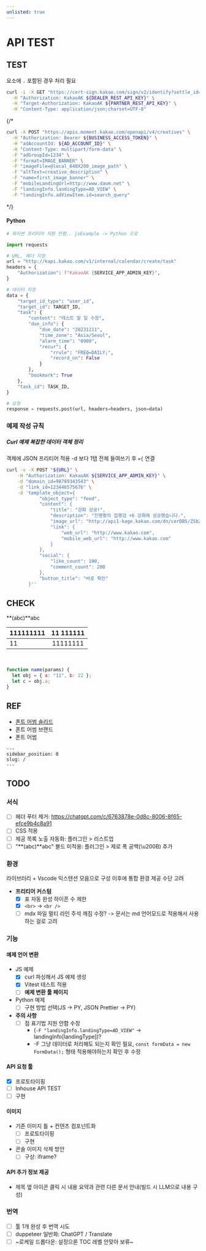 ```yaml
---
unlisted: true
---
```



# API TEST

<APIRequest />

## TEST

요소에 `.` 포함된 경우 처리 필요

<ExampleExpander>

```bash
curl -i -X GET "https://cert-sign.kakao.com/sign/v2/identify?settle_id=${SETTLE_ID}&tx_id=${TX_ID}" \
  -H "Authorization: KakaoAK ${DEALER_REST_API_KEY}" \
  -H "Target-Authorization: KakaoAK ${PARTNER_REST_API_KEY}" \
  -H "Content-Type: application/json;charset=UTF-8"
```

</ExampleExpander>
{/* <ExampleExpander>

```bash
curl -X POST "https://apis.moment.kakao.com/openapi/v4/creatives" \
  -H "Authorization: Bearer ${BUSINESS_ACCESS_TOKEN}" \
  -H "adAccountId: ${AD_ACCOUNT_ID}" \
  -H "Content-Type: multipart/form-data" \
  -F "adGroupId=1234" \
  -F "format=IMAGE_BANNER" \
  -F "imageFile=@local_640X200_image_path" \
  -F "altText=creative_description" \
  -F "name=first_image_banner" \
  -F "mobileLandingUrl=http://www.daum.net" \
  -F "landingInfo.landingType=AD_VIEW" \
  -F "landingInfo.adViewItem.id=search_query"
```

</ExampleExpander> */}

#### Python

```python
# 파이썬 프리티어 지원 안함.. jsExample -> Python 으로

import requests

# URL, 헤더 지정
url = "http://kapi.kakao.com/v1/internal/calendar/create/task"
headers = {
    "Authorization": f"KakaoAK {SERVICE_APP_ADMIN_KEY}",
}

# 데이터 지정
data = {
    "target_id_type": "user_id",
    "target_id": TARGET_ID,
    "task": {
        "content": "테스트 할 일 수정",
        "due_info": {
            "due_date": "20231211",
            "time_zone": "Asia/Seoul",
            "alarm_time": "0900",
            "recur": {
                "rrule": "FREQ=DAILY;",
                "record_on": False
            }
        },
        "bookmark": True
    },
    "task_id": TASK_ID,
}

# 요청
response = requests.post(url, headers=headers, json=data)
```

### 예제 작성 규칙

##### Curl 예제 복잡한 데이터 객체 정리

객체에 JSON 프리티어 적용 -d 보다 1탭 전체 들여쓰기 후 `={` 연결

```bash
curl -v -X POST "${URL}" \
    -H "Authorization: KakaoAK ${SERVICE_APP_ADMIN_KEY}" \
    -d "domain_id=98789343543" \
    -d "link_id=123446575676" \
    -d 'template_object={
            "object_type": "feed",
            "content": {
                "title": "강화 성공!",
                "description": "진명황의 집행검 +6 강화에 성공했습니다.",
                "image_url": "http://api1-kage.kakao.com/dn/cerDB5/ZSb2iRugKx/M4nuZxX823tnK1Mk5yVcv0/kakaolink40_original.png",
                "link": {
                    "web_url": "http://www.kakao.com",
                    "mobile_web_url": "http://www.kakao.com"
                }
            },
            "social": {
                "like_count": 100,
                "comment_count": 200
            },
            "button_title": "바로 확인"
        }''
```

## CHECK

**(abc)**abc

| 111111111 | 11 111111 |
| --- | :-: |
| 11 | 11111111 |

<br />

```js
function name(params) {
  let obj = { a: "11", b: 22 };
  let c = obj.a;
}
```

## REF

- [폰트 어썸 솔리드](https://fontawesome.com/search?o=r&m=free&s=solid)
- 폰트 어썸 브랜드
- 폰트 어썸

```mdx
---
sidebar_position: 0
slug: /
---
```

## TODO

### 서식

- [ ] 헤더 푸터 제거: https://chatgpt.com/c/6763878e-0d8c-8006-8f65-efce9b4c8a91
- [ ] CSS 적용
- [ ] 제공 목록 노출 자동화: 플러그인 > 리스트업
- [ ] "**(abc)**abc" 볼드 미적용: 플러그인 > 제로 폭 공백(\u200B) 추가

### 환경

라이브러리 + Vscode 익스텐션 모음으로 구성
이후에 통합 환경 제공 수단 고려

- **프리티어 커스텀**
  - [x] 표 자동 완성 하이픈 수 제한
  - [x] `<br>` -> `<br />`
  - [ ] mdx 파일 멀티 라인 주석 깨짐 수정? -> 문서는 md 언어모드로 적용해서 사용하는 걸로 고려

### 기능

#### 예제 언어 변환

- JS 예제
  - [x] curl 파싱해서 JS 예제 생성
  - [x] Vitest 테스트 적용
  - [ ] **예제 변환 툴 페이지**
- Python 예제
  - [ ] 구현 방법 선택(JS -> PY, JSON Prettier -> PY)
- **주의 사항**
  - [ ] 점 표기법 지원 안함 수정
    - (`-F "landingInfo.landingType=AD_VIEW"` -> landingInfo[landingType])?
    - -F 그냥 데이터로 처리해도 되는지 확인 필요, `const formData = new FormData();` 형태 적용해야하는지 확인 후 수정

#### API 요청 툴

- [x] 프로토타이핑
- [ ] Inhouse API TEST
- [ ] 구현

#### 이미지

- 기존 이미지 틀 + 컨텐츠 컴포넌트화
  - [ ] 프로토타이핑
  - [ ] 구현
- 콘솔 이미지 삭제 방안
  - [ ] 구상: iframe?

#### API 추가 정보 제공

- 제목 옆 아이콘 클릭 시 내용 요약과 관련 다른 문서 안내(빌드 시 LLM으로 내용 구성)

### 번역

- [ ] 툴 1개 완성 후 번역 시도
- [ ] duppeteer 일반화: ChatGPT / Translate
- [ ] ~로케일 드롭다운: 설정으론 TOC 레벨 안맞아 보류~
